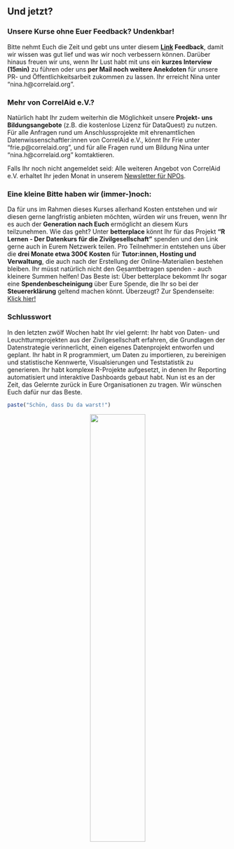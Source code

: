 ## Und jetzt?

### Unsere Kurse ohne Euer Feedback? Undenkbar!
Bitte nehmt Euch die Zeit und gebt uns unter diesem **[Link](https://ee.correlaid.org/x/8QfkwVOe){target="_blank"} Feedback**, damit wir wissen was gut lief und was wir noch verbessern können. Darüber hinaus freuen wir uns, wenn Ihr Lust habt mit uns ein **kurzes Interview (15min)** zu führen oder uns **per Mail noch weitere Anekdoten** für unsere PR- und Öffentlichkeitsarbeit zukommen zu lassen. Ihr erreicht Nina unter "nina.h@correlaid.org".

### Mehr von CorrelAid e.V.?
Natürlich habt Ihr zudem weiterhin die Möglichkeit unsere **Projekt- uns Bildungsangebote** (z.B. die kostenlose Lizenz für DataQuest) zu nutzen. Für alle Anfragen rund um Anschlussprojekte mit ehrenamtlichen Datenwissenschaftler:innen von CorrelAid e.V., könnt Ihr Frie unter "frie.p@correlaid.org", und für alle Fragen rund um Bildung Nina unter "nina.h@correlaid.org" komtaktieren.

Falls Ihr noch nicht angemeldet seid: Alle weiteren Angebot von CorrelAid e.V. erhaltet Ihr jeden Monat in unserem [Newsletter für NPOs](https://correlaid.us12.list-manage.com/subscribe?u=b294bf2834adf5d89bdd2dd5a&id=175fade988){target="_blank"}.

### Eine kleine Bitte haben wir (immer-)noch:
Da für uns im Rahmen dieses Kurses allerhand Kosten entstehen und wir diesen gerne langfristig anbieten möchten, würden wir uns freuen, wenn Ihr es auch der **Generation nach Euch** ermöglicht an diesem Kurs teilzunehmen. Wie das geht? Unter **betterplace** könnt Ihr für das Projekt **"R Lernen -  Der Datenkurs für die Zivilgesellschaft"** spenden und den Link gerne auch in Eurem Netzwerk teilen. Pro Teilnehmer:in entstehen uns über die **drei Monate etwa 300€ Kosten** für **Tutor:innen, Hosting und Verwaltung**, die auch nach der Erstellung der Online-Materialien bestehen bleiben. Ihr müsst natürlich nicht den Gesamtbetragen spenden - auch kleinere Summen helfen! Das Beste ist: Über betterplace bekommt Ihr sogar eine **Spendenbescheinigung** über Eure Spende, die Ihr so bei der **Steuererklärung** geltend machen könnt. Überzeugt? Zur Spendenseite: [Klick hier!](https://www.betterplace.org/de/projects/58963-correlaid-e-v-foerderung-von-datenwissenschaft-in-der-zivilgesellschaft){target="_blank"}

### Schlusswort
In den letzten zwölf Wochen habt Ihr viel gelernt: Ihr habt von Daten- und Leuchtturmprojekten aus der Zivilgesellschaft erfahren, die Grundlagen der Datenstrategie verinnerlicht, einen eigenes Datenprojekt entworfen und geplant. Ihr habt in R programmiert, um Daten zu importieren, zu bereinigen und statistische Kennwerte, Visualsierungen und Teststatistik zu generieren. Ihr habt komplexe R-Projekte aufgesetzt, in denen Ihr Reporting automatisiert und interaktive Dashboards gebaut habt. Nun ist es an der Zeit, das Gelernte zurück in Eure Organisationen zu tragen. Wir wünschen Euch dafür nur das Beste. 

```r
paste("Schön, dass Du da warst!")
```

<center>
![](https://www.mentor-bundesverband.de/images/Logo-DSEE_Neu.jpg){#id .class width=50% height=50%}
</center>